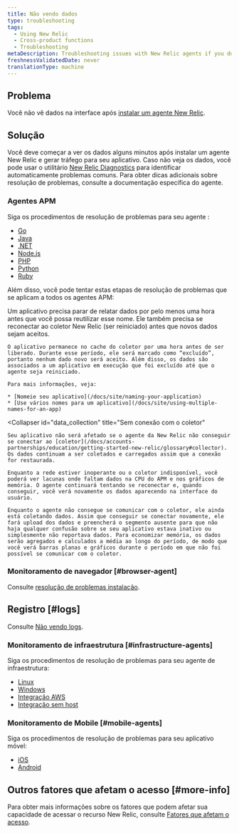 ```yaml
---
title: Não vendo dados
type: troubleshooting
tags:
  - Using New Relic
  - Cross-product functions
  - Troubleshooting
metaDescription: Troubleshooting issues with New Relic agents if you don't see data in the UI.
freshnessValidatedDate: never
translationType: machine
---
```


## Problema

Você não vê dados na interface após [instalar um agente New Relic](/docs/agents/manage-apm-agents/installation/install-agent).

## Solução

Você deve começar a ver os dados alguns minutos após instalar um agente New Relic e gerar tráfego para seu aplicativo. Caso não veja os dados, você pode usar o utilitário [New Relic Diagnostics](/docs/agents/manage-apm-agents/troubleshooting/new-relic-diagnostics) para identificar automaticamente problemas comuns. Para obter dicas adicionais sobre resolução de problemas, consulte a documentação específica do agente. 

### Agentes APM

Siga os procedimentos de resolução de problemas para seu agente <InlinePopover type="apm"/>:

* [Go](/docs/agents/go-agent/troubleshooting/no-data-appears-go)
* [Java](/docs/agents/java-agent/troubleshooting/no-data-appears-java)
* [.NET](/docs/agents/net-agent/troubleshooting/no-data-appears-net)
* [Node.js](/docs/agents/nodejs-agent/troubleshooting/troubleshooting-your-nodejs-installation)
* [PHP](/docs/agents/php-agent/troubleshooting/no-data-appears-php)
* [Python](/docs/agents/python-agent/troubleshooting/no-data-appears-python)
* [Ruby](/docs/agents/ruby-agent/troubleshooting/no-data-appears-ruby)

Além disso, você pode tentar estas etapas de resolução de problemas que se aplicam a todos os agentes APM:

<CollapserGroup>
  <Collapser
    id="deleted_apps"
    title="Aplicativo excluído ou renomeado no APM"
  >
    Um aplicativo precisa parar de relatar dados por pelo menos uma hora antes que você possa reutilizar esse nome. Ele também precisa se reconectar ao coletor New Relic (ser reiniciado) antes que novos dados sejam aceitos.

    O aplicativo permanece no cache do coletor por uma hora antes de ser liberado. Durante esse período, ele será marcado como “excluído”, portanto nenhum dado novo será aceito. Além disso, os dados são associados a um aplicativo em execução que foi excluído até que o agente seja reiniciado.

    Para mais informações, veja:

    * [Nomeie seu aplicativo](/docs/site/naming-your-application)
    * [Use vários nomes para um aplicativo](/docs/site/using-multiple-names-for-an-app)
  </Collapser>

  <Collapser
    id="data_collection"
    title="Sem conexão com o coletor"
  >
    Seu aplicativo não será afetado se o agente da New Relic não conseguir se conectar ao [coletor](/docs/accounts-partnerships/education/getting-started-new-relic/glossary#collector). Os dados continuam a ser coletados e carregados assim que a conexão for restaurada.

    Enquanto a rede estiver inoperante ou o coletor indisponível, você poderá ver lacunas onde faltam dados na CPU do APM e nos gráficos de memória. O agente continuará tentando se reconectar e, quando conseguir, você verá novamente os dados aparecendo na interface do usuário.

    Enquanto o agente não consegue se comunicar com o coletor, ele ainda está coletando dados. Assim que conseguir se conectar novamente, ele fará upload dos dados e preencherá o segmento ausente para que não haja qualquer confusão sobre se seu aplicativo estava inativo ou simplesmente não reportava dados. Para economizar memória, os dados serão agregados e calculados a média ao longo do período, de modo que você verá barras planas e gráficos durante o período em que não foi possível se comunicar com o coletor.
  </Collapser>
</CollapserGroup>

### Monitoramento de navegador [#browser-agent]

Consulte [resolução de problemas <InlinePopover type="browser"/>instalação](/docs/browser/new-relic-browser/troubleshooting/troubleshooting-browser-monitoring-installation).

## Registro [#logs]

Consulte [Não vendo logs](/docs/logs/troubleshooting/no-log-data-appears-ui).

### Monitoramento de infraestrutura [#infrastructure-agents]

Siga os procedimentos de resolução de problemas para seu agente de infraestrutura:

* [Linux](/docs/infrastructure/new-relic-infrastructure/troubleshooting/no-data-appears-infrastructure)
* [Windows](/docs/infrastructure/new-relic-infrastructure/troubleshooting/no-data-appears-infrastructure)
* [Integração AWS](/docs/infrastructure/amazon-integrations/troubleshooting/no-data-appears-amazonaws-integrations)
* [Integração sem host](/docs/infrastructure/host-integrations/troubleshooting/run-integrations-manually/)

### Monitoramento de Mobile [#mobile-agents]

Siga os procedimentos de resolução de problemas para seu aplicativo móvel:

* [iOS](/docs/mobile-monitoring/mobile-monitoring-installation/ios/no-data-appears-ios)
* [Android](/docs/mobile-monitoring/new-relic-mobile-android/troubleshoot/no-data-appears-android)

## Outros fatores que afetam o acesso [#more-info]

Para obter mais informações sobre os fatores que podem afetar sua capacidade de acessar o recurso New Relic, consulte [Fatores que afetam o acesso](/docs/accounts/accounts-billing/general-account-settings/factors-affecting-access-features-data).